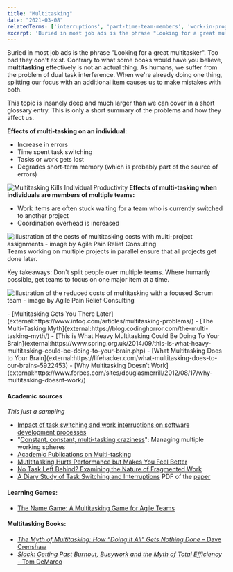 ```yaml
---
title: "Multitasking"
date: "2021-03-08"
relatedTerms: ['interruptions', 'part-time-team-members', 'work-in-progress']
excerpt: 'Buried in most job ads is the phrase "Looking for a great multitasker". Too bad they don't'
---
```


Buried in most job ads is the phrase "Looking for a great multitasker". Too bad they don't exist. Contrary to what some books would have you believe, **multitasking** effectively is not an actual thing. As humans, we suffer from the problem of dual task interference. When we're already doing one thing, splitting our focus with an additional item causes us to make mistakes with both.

This topic is insanely deep and much larger than we can cover in a short glossary entry. This is only a short summary of the problems and how they affect us.

**Effects of multi-tasking on an individual:**

- Increase in errors
- Time spent task switching
- Tasks or work gets lost
- Degrades short-term memory (which is probably part of the source of errors)

![Multitasking Kills Individual Productivity](src/content/glossary/multitasking/images/Multitasking-Kills-Individual-Productivity-1024x544.png) **Effects of multi-tasking when individuals are members of multiple teams:**

- Work items are often stuck waiting for a team who is currently switched to another project
- Coordination overhead is increased

![illustration of the costs of multitasking costs with multi-project assignments - image by Agile Pain Relief Consulting](src/content/glossary/multitasking/images/Multi-tasking-Project-Costs-slide1.jpg) Teams working on multiple projects in parallel ensure that all projects get done later.

Key takeaways: Don't split people over multiple teams. Where humanly possible, get teams to focus on one major item at a time.

![illustration of the reduced costs of multitasking with a focused Scrum team - image by Agile Pain Relief Consulting](src/content/glossary/multitasking/images/Multi-tasking-Project-Costs-slide3.jpg)

<HighlightBox heading="Resource Links" variant="resourceLinks">
- [Multitasking Gets You There Later](external:https://www.infoq.com/articles/multitasking-problems/)
- [The Multi-Tasking Myth](external:https://blog.codinghorror.com/the-multi-tasking-myth/)
- [This is What Heavy Multitasking Could Be Doing To Your Brain](external:https://www.spring.org.uk/2014/09/this-is-what-heavy-multitasking-could-be-doing-to-your-brain.php)
- [What Multitasking Does to Your Brain](external:https://lifehacker.com/what-multitasking-does-to-our-brains-5922453)
- [Why Multitasking Doesn’t Work](external:https://www.forbes.com/sites/douglasmerrill/2012/08/17/why-multitasking-doesnt-work/)

#### Academic sources

_This just a sampling_

- [Impact of task switching and work interruptions on software development processes](external:https://www.researchgate.net/publication/317989659_Impact_of_task_switching_and_work_interruptions_on_software_development_processes)
- "[Constant, constant, multi-tasking craziness](external:https://www.researchgate.net/publication/221518315_Constant_constant_multi-tasking_craziness_Managing_multiple_working_spheres)": Managing multiple working spheres
- [Academic Publications on Multi-tasking](external:https://www.ics.uci.edu/~gmark/pub2.html)
- [Mutltitasking Hurts Performance but Makes You Feel Better](external:https://www.sciencedaily.com/releases/2012/04/120430124618.htm)
- [No Task Left Behind? Examining the Nature of Fragmented Work](external:https://www.researchgate.net/publication/221516226_No_Task_Left_Behind_Examining_the_Nature_of_Fragmented_Work)
- [A Diary Study of Task Switching and Interruptions](external:https://dl.acm.org/doi/10.1145/985692.985715) PDF of the [paper](external:https://www.microsoft.com/en-us/research/wp-content/uploads/2004/01/chi2004diarystudyfinal.pdf)

#### Learning Games:

- [The Name Game: A Multitasking Game for Agile Teams](external:https://www.crisp.se/gratis-material-och-guider/multitasking-name-game)

#### Multitasking Books:

- [_The Myth of Multitasking: How “Doing It All” Gets Nothing Done_ – Dave Crenshaw](external:https://www.amazon.com/The-Myth-Multitasking-Doing-Nothing/dp/0470372257/&tag=notesfromatoo-20)
- [_Slack: Getting Past Burnout, Busywork and the Myth of Total Efficiency_ - Tom DeMarco](external:https://www.amazon.com/Slack-Getting-Burnout-Busywork-Efficiency/dp/0932633617/&tag=notesfromatoo-20)
</HighlightBox>
